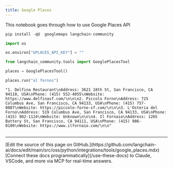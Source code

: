 ```yaml
---
title: Google Places
---
```


This notebook goes through how to use Google Places API

```python
pip install -qU  googlemaps langchain-community
```

```python
import os

os.environ["GPLACES_API_KEY"] = ""
```

```python
from langchain_community.tools import GooglePlacesTool
```

```python
places = GooglePlacesTool()
```

```python
places.run("al fornos")
```

```output
"1. Delfina Restaurant\nAddress: 3621 18th St, San Francisco, CA 94110, USA\nPhone: (415) 552-4055\nWebsite: https://www.delfinasf.com/\n\n\n2. Piccolo Forno\nAddress: 725 Columbus Ave, San Francisco, CA 94133, USA\nPhone: (415) 757-0087\nWebsite: https://piccolo-forno-sf.com/\n\n\n3. L'Osteria del Forno\nAddress: 519 Columbus Ave, San Francisco, CA 94133, USA\nPhone: (415) 982-1124\nWebsite: Unknown\n\n\n4. Il Fornaio\nAddress: 1265 Battery St, San Francisco, CA 94111, USA\nPhone: (415) 986-0100\nWebsite: https://www.ilfornaio.com/\n\n"
```

```python

```

---

<Callout icon="pen-to-square" iconType="regular">
    [Edit the source of this page on GitHub.](https://github.com/langchain-ai/docs/edit/main/src/oss/python/integrations/tools/google_places.mdx)
</Callout>
<Tip icon="terminal" iconType="regular">
    [Connect these docs programmatically](/use-these-docs) to Claude, VSCode, and more via MCP for    real-time answers.
</Tip>
